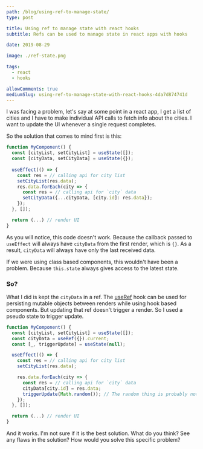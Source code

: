 ```yaml
---
path: /blog/using-ref-to-manage-state/
type: post

title: Using ref to manage state with react hooks
subtitle: Refs can be used to manage state in react apps with hooks

date: 2019-08-29

image: ./ref-state.png

tags:
  - react
  - hooks

allowComments: true
mediumSlug: using-ref-to-manage-state-with-react-hooks-4da7d874741d
---
```


I was facing a problem, let's say at some point in a react app, I get a list of cities and I have to make individual API calls to fetch info about the cities. I want to update the UI whenever a single request completes.

So the solution that comes to mind first is this:

```js
function MyComponent() {
  const [cityList, setCityList] = useState([]);
  const [cityData, setCityData] = useState({});
  
  useEffect(() => {
    const res = // calling api for city list
    setCityList(res.data);
    res.data.forEach(city => {
      const res = // calling api for `city` data
      setCityData({...cityData, [city.id]: res.data});
    });
  }, []);

  return (...) // render UI
}
```

As you will notice, this code doesn't work. Because the callback passed to `useEffect` will always have `cityData` from the first render, which is `{}`.  As a result, `cityData` will always have only the last received data.

If we were using class based components, this wouldn't have been a problem. Because `this.state` always gives access to the latest state. 

### So?

What I did is kept the `cityData` in a ref. The [useRef](https://reactjs.org/docs/hooks-reference.html#useref) hook can be used for persisting mutable objects between renders while using hook based components. But updating that ref doesn't trigger a render. So I used a pseudo state to trigger update.

```js
function MyComponent() {
  const [cityList, setCityList] = useState([]);
  const cityData = useRef({}).current;
  const [_, triggerUpdate] = useState(null);

  useEffect(() => {
    const res = // calling api for city list
    setCityList(res.data);

    res.data.forEach(city => {
      const res = // calling api for `city` data 
      cityData[city.id] = res.data;
      triggerUpdate(Math.random()); // The random thing is probably not necessary
    });
  }, []);

  return (...) // render UI
}
```

And it works. I'm not sure if it is the best solution. What do you think? See any flaws in the solution? How would you solve this specific problem?
